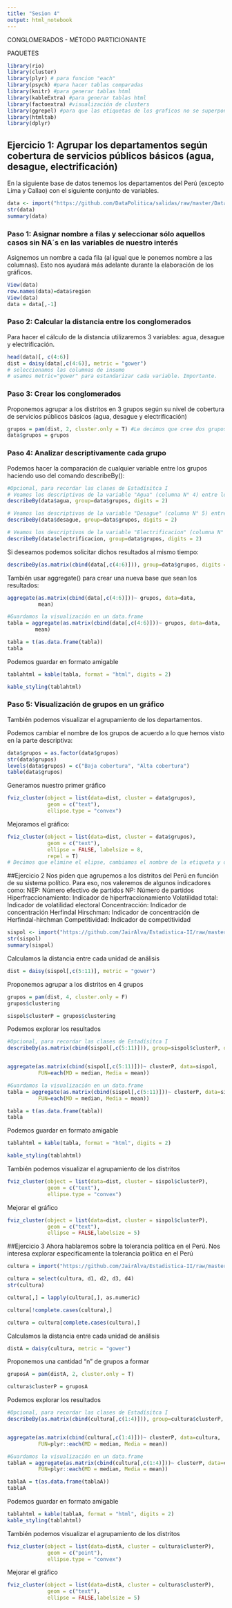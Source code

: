 ```yaml
---
title: "Sesion 4"
output: html_notebook
---
```

CONGLOMERADOS - MÉTODO PARTICIONANTE

PAQUETES
```r
library(rio)
library(cluster)
library(plyr) # para funcion "each"
library(psych) #para hacer tablas comparadas
library(knitr) #para generar tablas html
library(kableExtra) #para generar tablas html
library(factoextra) #visualización de clusters
library(ggrepel) #para que las etiquetas de los graficos no se superpongan
library(htmltab)
library(dplyr)
```

## Ejercicio 1: Agrupar los departamentos según cobertura de servicios públicos básicos (agua, desague, electrificación)

En la siguiente base de datos tenemos los departamentos del Perú (excepto Lima y Callao) con el siguiente conjunto de variables. 

```r
data <- import("https://github.com/DataPolitica/salidas/raw/master/Data/regiones.xlsx")
str(data)
summary(data)
```

### Paso 1: Asignar nombre a filas y seleccionar sólo aquellos casos sin NA´s en las variables de nuestro interés

Asignemos un  nombre a cada fila (al igual que le ponemos nombre a las columnas). Esto nos ayudará más adelante durante la elaboración de los gráficos.

```r
View(data)
row.names(data)=data$region
View(data)
data = data[,-1]
```

### Paso 2: Calcular la distancia entre los conglomerados

Para hacer el cálculo de la distancia utilizaremos 3 variables: agua, desague y electrificación. 

```r
head(data)[, c(4:6)]
dist = daisy(data[,c(4:6)], metric = "gower") 
# seleccionamos las columnas de insumo
# usamos metric="gower" para estandarizar cada variable. Importante. 
```

### Paso 3: Crear los conglomerados

Proponemos agrupar a los distritos en 3 grupos según su nivel de cobertura de servicios públicos básicos (agua, desague y electrificación) 

```r
grupos = pam(dist, 2, cluster.only = T) #Le decimos que cree dos grupos o cluster
data$grupos = grupos
```

### Paso 4: Analizar descriptivamente cada grupo

Podemos hacer la comparación de cualquier variable entre los grupos haciendo uso del comando describeBy():

```r
#Opcional, para recordar las clases de Estadísitca I
# Veamos los descriptivos de la variable "Agua" (columna N° 4) entre los grupos
describeBy(data$agua, group=data$grupos, digits = 2)

# Veamos los descriptivos de la variable "Desague" (columna N° 5) entre los grupos
describeBy(data$desague, group=data$grupos, digits = 2)

# Veamos los descriptivos de la variable "Electrificacion" (columna N° 6) entre los grupos
describeBy(data$electrificacion, group=data$grupos, digits = 2)
```

Si deseamos podemos solicitar dichos resultados al mismo tiempo:

```r
describeBy(as.matrix(cbind(data[,c(4:6)])), group=data$grupos, digits = 2)
```

También usar aggregate() para crear una nueva base que sean los resultados:

```r
aggregate(as.matrix(cbind(data[,c(4:6)]))~ grupos, data=data,
          mean)

#Guardamos la visualización en un data.frame
tabla = aggregate(as.matrix(cbind(data[,c(4:6)]))~ grupos, data=data,
         mean)

tabla = t(as.data.frame(tabla))
tabla
```

Podemos guardar en formato amigable
```r
tablahtml = kable(tabla, format = "html", digits = 2) 

kable_styling(tablahtml)
```


### Paso 5: Visualización de grupos en un gráfico

También podemos visualizar el agrupamiento de los departamentos.

Podemos cambiar el nombre de los grupos de acuerdo a lo que hemos visto en la parte descriptiva:

```r
data$grupos = as.factor(data$grupos)
str(data$grupos)
levels(data$grupos) = c("Baja cobertura", "Alta cobertura")
table(data$grupos)
```


Generamos nuestro primer gráfico

```r
fviz_cluster(object = list(data=dist, cluster = data$grupos),
             geom = c("text"), 
             ellipse.type = "convex")
```

Mejoramos el gráfico:

```r
fviz_cluster(object = list(data=dist, cluster = data$grupos),
             geom = c("text"), 
             ellipse = FALSE, labelsize = 8,
             repel = T)
# Decimos que elimine el elipse, cambiamos el nombre de la etiqueta y decimos que no se superpongan las etiquetas. 
```

##Ejercicio 2
Nos piden que agrupemos a los distritos del Perú en función de su sistema político. Para eso, nos valeremos de algunos indicadores como:
NEP:                    Número efectivo de partidos
NP:                     Número de partidos
Hiperfraccionamiento:   Indicador de hiperfraccionamiento
Volatilidad total:      Indicador de volatilidad electoral
Concentracción:         Indicador de concentración
Herfindal Hirschman:    Indicador de concentración de Herfindal-hirchman
Competitividad:         Indicador de competitividad

```r
sispol <- import("https://github.com/JairAlva/Estadistica-II/raw/master/Clase%204/ERM2010_ISP_Distrital.xlsx")
str(sispol)
summary(sispol)
```

Calculamos la distancia entre cada unidad de análisis
```r
dist = daisy(sispol[,c(5:11)], metric = "gower")

```

Proponemos agrupar a los distritos en 4 grupos
```r
grupos = pam(dist, 4, cluster.only = F)
grupos$clustering

sispol$clusterP = grupos$clustering

```

Podemos explorar los resultados
```r
#Opcional, para recordar las clases de Estadísitca I
describeBy(as.matrix(cbind(sispol[,c(5:11)])), group=sispol$clusterP, digits = 2)


aggregate(as.matrix(cbind(sispol[,c(5:11)]))~ clusterP, data=sispol,
          FUN=each(MD = median, Media = mean))

#Guardamos la visualización en un data.frame
tabla = aggregate(as.matrix(cbind(sispol[,c(5:11)]))~ clusterP, data=sispol,
          FUN=each(MD = median, Media = mean))

tabla = t(as.data.frame(tabla))
tabla
```
Podemos guardar en formato amigable
```r
tablahtml = kable(tabla, format = "html", digits = 2) 

kable_styling(tablahtml)
```

También podemos visualizar el agrupamiento de los distritos
```r
fviz_cluster(object = list(data=dist, cluster = sispol$clusterP),
             geom = c("text"), 
             ellipse.type = "convex")
```

Mejorar el gráfico
```r
fviz_cluster(object = list(data=dist, cluster = sispol$clusterP),
             geom = c("text"), 
             ellipse = FALSE,labelsize = 5)
```

##Ejercicio 3
Ahora hablaremos sobre la tolerancia política en el Perú. Nos interesa explorar especificamente la tolerancia política en el Perú
```r
cultura = import("https://github.com/JairAlva/Estadistica-II/raw/master/Clase%204/Peru2019.dta")

cultura = select(cultura, d1, d2, d3, d4)
str(cultura)

cultura[,] = lapply(cultura[,], as.numeric)

cultura[!complete.cases(cultura),]

cultura = cultura[complete.cases(cultura),]
```

Calculamos la distancia entre cada unidad de análisis
```r
distA = daisy(cultura, metric = "gower")

```

Proponemos una cantidad "n" de grupos a formar
```r
gruposA = pam(distA, 2, cluster.only = T)

cultura$clusterP = gruposA
```

Podemos explorar los resultados
```r
#Opcional, para recordar las clases de Estadísitca I
describeBy(as.matrix(cbind(cultura[,c(1:4)])), group=cultura$clusterP, digits = 2)


aggregate(as.matrix(cbind(cultura[,c(1:4)]))~ clusterP, data=cultura,
          FUN=plyr::each(MD = median, Media = mean))

#Guardamos la visualización en un data.frame
tablaA = aggregate(as.matrix(cbind(cultura[,c(1:4)]))~ clusterP, data=cultura,
          FUN=plyr::each(MD = median, Media = mean))

tablaA = t(as.data.frame(tablaA))
tablaA
```
Podemos guardar en formato amigable
```r
tablahtml = kable(tablaA, format = "html", digits = 2) 
kable_styling(tablahtml)
```

También podemos visualizar el agrupamiento de los distritos
```r
fviz_cluster(object = list(data=distA, cluster = cultura$clusterP),
             geom = c("point"), 
             ellipse.type = "convex")
```

Mejorar el gráfico
```r
fviz_cluster(object = list(data=distA, cluster = cultura$clusterP),
             geom = c("text"), 
             ellipse = FALSE,labelsize = 5)
```
